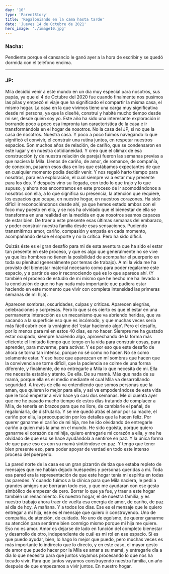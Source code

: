 ```yaml
---
day: '10'
type: 'ParentStory'
title: 'Regaloniando en la cama hasta tarde'
date: 'Jueves 14 de Octubre de 2021'
hero_image: './image10.jpg'
---
```


### Nacha:

Pendiente porque el cansancio le ganó ayer a la hora de escribir y se quedó dormida con el teléfono encima.

---

### JP:

Mila decidió venir a este mundo en un día muy especial para nosotros, sus papás, ya que el 4 de Octubre del 2020 fue cuando finalmente nos pusimos las pilas y empezó el viaje que ha significado el compartir la misma casa, el mismo hogar. La casa en la que vivimos tiene una carga muy significativa desde mi persona, ya que la diseñé, construí y habité mucho tiempo desde mi ser, desde quién soy yo. Este año ha sido una interesante exploración ir borrando poco a poco esa impronta tan característica de la casa e ir transformándola en el hogar de nosotros. No la casa del JP, si no que la casa de nosotros. Nuestra casa. Y poco a poco fuimos navegando lo que significó el convivir, el construir una rutina juntos, en respetar nuestros espacios. Son muchos años de relación, de cariño, que se condensaron en este lugar y en nuestra cotidianeidad. Y creo que el clímax de esa construcción (y de nuestra relación de pareja) fueron las semanas previas a que naciera la Mila. Llenos de cariño, de amor, de romance, de compañía, de conexión, pasaron esos días en los que estábamos expectantes de que en cualquier momento podía decidir venir. Y nos regaló harto tiempo para nosotros, para esa exploración, el cual siempre va a estar muy presente para los dos. Y después vino su llegada, con todo lo que trajo y lo que supuso, y ahora nos encontramos en este proceso de ir acomodándonos a nosotros con ella, a lo que significa su presencia, la atención que requiere, los espacios que ocupa, en nuestro hogar, en nuestros corazones. Ha sido difícil ir reconociéndonos desde ahí, ya que hemos estado ambos con el foco muy puesto en ella, y se nos ha olvidado que el bienestar de ella se transforma en una realidad en la medida en que nosotros seamos capaces de estar bien. De traer a este presente esas últimas semanas del embarazo, y poder construir nuestra familia desde esas sensaciones. Pudiendo transmitirnos amor, cariño, compasión y empatía en cada momento, acompañando desde el soporte y no la crítica. Pero ha sido difícil.

Quizás éste es el gran desafío para mi de esta aventura que ha sido el estar tan presente en este proceso, y que es algo que generalmente no se vive ya que los hombres no tienen la posibilidad de acompañar el puerperio en toda su plenitud (generalmente por temas de trabajo). A mi la vida me ha provisto del bienestar material necesario como para poder regalarme este espacio, y a partir de eso ir reconociendo qué es lo que aparece ahí. (Y también el proceso de estudio de mi mismo que he hecho me ha llevado a la conclusión de que no hay nada más importante que pudiera estar haciendo en este momento que vivir con completa intensidad las primeras semanas de mi hija).

Aparecen sombras, oscuridades, culpas y críticas. Aparecen alegrías, celebraciones y sorpresas. Pero lo que sí es cierto es que el estar en una permanente interacción es un mecanismo que va abriendo heridas, que va sacando a la superficie eso que es incómodo, y que muchas veces sería más fácil cubrir con la vorágine del ‘estar haciendo algo’. Pero el desafío, por lo menos para mi en estos 40 días, es no hacer. Siempre me ha gustado estar ocupado, siempre haciendo algo, aprovechando de la forma más eficiente el limitado tiempo que tengo en la vida para construir cosas, para aprender, para moverme, para activar. Y es por eso que este desafío de ahora se torna tan intenso, porque no sé como no hacer. No sé como solamente estar. Y eso hace que aparezcan en mí sombras que hacen que la convivencia se torne difícil, que la paciencia se colme de una forma diferente, y finalmente, de no entregarle a Mila lo que necesita de mi. Ella me necesita estable y atento. De ella. De su mamá. Más que nada de su mamá, porque ella es el medio mediante el cual Mila va desarrollando seguridad. A través de ella va entendiendo que somos personas que la aman, que quieren lo mejor para ella, y así va empoderándose de esta vida que le tocó empezar a vivir hace ya casi dos semanas. Me di cuenta ayer que me he pasado mucho tiempo de estos días tratando de complacer a Mila, de tenerla en brazos para que no llore, de cambiarle el pañal, de regaloniarla, de disfrutarla. Y se me quedó atrás el amor por su madre, el cariño por ella, la preocupación por los detalles que la hacen feliz. Por querer ganarme el cariño de mi hija, me he ido olvidando de entregarle cariño a quien más la ama en el mundo. He sido egoísta, porque quiero ganarme el corazón de mi hija, quiero entregarle mi corazón a ella, y me he olvidado de que eso se hace ayudándola a sentirse en paz. Y la única forma de que pase eso es con su mamá sintiéndose en paz. Y tengo que tener bien presente eso, para poder apoyar de verdad en todo este intenso proceso del puerperio.

La pared norte de la casa es un gran pizarrón de tiza que estaba repleto de mensajes que me habían dejado huéspedes y personas queridas a mi. Toda esa pared era la representación de que este hogar tenía mi espíritu en todas las paredes. Y cuando fuimos a la clínica para que Mila naciera, le pedí a grandes amigos que borraran todo eso, y que me ayudaran con ese gesto simbólico de empezar de cero. Borrar lo que ya fue, y traer a este hogar también un renacimiento. Es nuestro hogar, el de nuestra familia, y es nuestro trabajo ahora traer de vuelta esa energía de amor, de cariño, de paz al día de hoy. A mañana. Y a todos los días. Ese es el mensaje que le quiero entregar a mi hija, ese es el mensaje que quiero ir construyendo. Uno de compañía, de atención, de cuidado. No uno de egoísmo, de querer ganarme su atención para sentirme bien conmigo mismo porque mi hija me quiere. Eso no es amor. Amor es dejarse de lado en función del completo bienestar y desarrollo de otro, independiente de cuál es mi rol en ese espacio. Si es que puedo ayudar, bien, lo hago lo mejor que puedo, pero muchas veces es más importante lo indirecto que lo directo, y en este caso, el mayor gesto de amor que puedo hacer por la Mila es amar a su mamá, y entregarle día a día lo que necesita para que juntos vayamos procesando lo que nos ha tocado vivir. Para que juntos vayamos construyendo nuestra familia, un año después de que empezamos a vivir juntos. En nuestro hogar.
